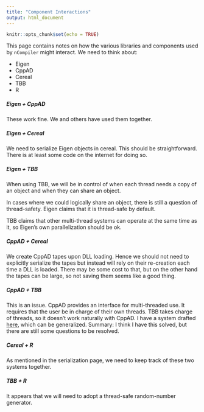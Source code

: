 ```yaml
---
title: "Component Interactions"
output: html_document
---
```


```r
knitr::opts_chunk$set(echo = TRUE)
```

This page contains notes on how the various libraries and components used by `nCompiler` might interact. We need to think about:

- Eigen
- CppAD
- Cereal
- TBB
- R

##### Eigen + CppAD

These work fine.  We and others have used them together.

##### Eigen + Cereal

We need to serialize Eigen objects in cereal.  This should be straightforward. There is at least some code on the internet for doing so.

##### Eigen + TBB

When using TBB, we will be in control of when each thread needs a copy of an object and when they can share an object.

In cases where we could logically share an object, there is still a question of thread-safety.  Eigen claims that it is thread-safe by default.

TBB claims that other multi-thread systems can operate at the same time as it, so Eigen's own parallelization should be ok.

##### CppAD + Cereal

We create CppAD tapes upon DLL loading.  Hence we should not need to explicitly serialize the tapes but instead will rely on their re-creation each time a DLL is loaded.  There may be some cost to that, but on the other hand the tapes can be large, so not saving them seems like a good thing.

##### CppAD + TBB

This is an issue.  CppAD provides an interface for multi-threaded use.  It requires that the user be in charge of their own threads.  TBB takes charge of threads, so it doesn't work naturally with CppAD.  I have a system drafted [here](https://github.com/perrydv/TBB4CppAD), which can be generalized.   Summary: I think I have this solved, but there are still some questions to be resolved.

##### Cereal + R

As mentioned in the serialization page, we need to keep track of these two systems together.

##### TBB + R

It appears that we will need to adopt a thread-safe random-number generator.
